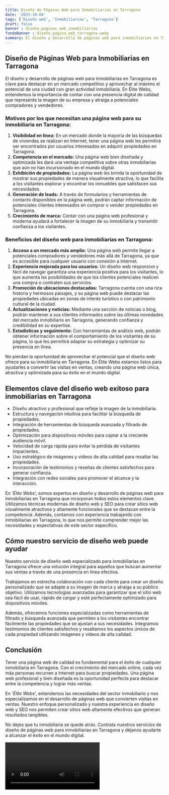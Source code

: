 ```yaml
---
title: Diseño de Páginas Web para Inmobiliarias en Tarragona
date: '2023-10-04'
tags: ['Diseño web', 'Inmobiliarias', 'Tarragona']
draft: false
banner : diseño_paginas_web_inmobiliarias
fondoBanner : diseño_pagina_web_tarragona.webp
summary: El diseño y desarrollo de páginas web para inmobiliarias en Tarragona es clave para destacar en un mercado competitivo y aprovechar al máximo el potencial de una ciudad con gran actividad inmobiliaria. En Élite Webs, entendemos la importancia de contar con una presencia digital de calidad que represente la imagen de su empresa y atraiga a potenciales compradores y vendedores.
---
```


## Diseño de Páginas Web para Inmobiliarias en Tarragona

El diseño y desarrollo de páginas web para inmobiliarias en Tarragona es clave para destacar en un mercado competitivo y aprovechar al máximo el potencial de una ciudad con gran actividad inmobiliaria. En Élite Webs, entendemos la importancia de contar con una presencia digital de calidad que represente la imagen de su empresa y atraiga a potenciales compradores y vendedores.

### Motivos por los que necesitan una página web para su inmobiliaria en Tarragona:
1. **Visibilidad en línea:** En un mercado donde la mayoría de las búsquedas de viviendas se realizan en Internet, tener una página web les permitirá ser encontrados por usuarios interesados en adquirir propiedades en Tarragona.
2. **Competencia en el mercado:** Una página web bien diseñada y optimizada les dará una ventaja competitiva sobre otras inmobiliarias que aún no han incursionado en el mundo digital.
3. **Exhibición de propiedades:** La página web les brinda la oportunidad de mostrar sus propiedades de manera visualmente atractiva, lo que facilita a los visitantes explorar y encontrar los inmuebles que satisfacen sus necesidades.
4. **Generación de leads:** A través de formularios y herramientas de contacto disponibles en la página web, podrán captar información de potenciales clientes interesados en comprar o vender propiedades en Tarragona.
5. **Crecimiento de marca:** Contar con una página web profesional y moderna ayudará a fortalecer la imagen de su inmobiliaria y transmitir confianza a los visitantes.

### Beneficios del diseño web para inmobiliarias en Tarragona:
1. **Acceso a un mercado más amplio:** Una página web permite llegar a potenciales compradores y vendedores más allá de Tarragona, ya que es accesible para cualquier usuario con conexión a Internet.
2. **Experiencia mejorada para los usuarios:** Un diseño web responsivo y fácil de navegar garantiza una experiencia positiva para los visitantes, lo que aumenta las posibilidades de que los clientes potenciales realicen una compra o contraten sus servicios.
3. **Promoción de ubicaciones destacadas:** Tarragona cuenta con una rica historia y hermosos paisajes, y su página web puede destacar las propiedades ubicadas en zonas de interés turístico o con patrimonio cultural de la ciudad.
4. **Actualizaciones y noticias:** Mediante una sección de noticias o blog, podrán mantener a sus clientes informados sobre las últimas novedades del mercado inmobiliario en Tarragona, generando confianza y credibilidad en su expertise.
5. **Estadísticas y seguimiento:** Con herramientas de análisis web, podrán obtener información sobre el comportamiento de los visitantes de su página, lo que les permitirá adaptar su estrategia y optimizar su presencia en línea.

No pierdan la oportunidad de aprovechar el potencial que el diseño web ofrece para su inmobiliaria en Tarragona. En Élite Webs estamos listos para ayudarles a convertir las visitas en ventas, creando una página web única, atractiva y optimizada para su éxito en el mundo digital.

<GifSeo />

<Cta />

## Elementos clave del diseño web exitoso para inmobiliarias en Tarragona

- Diseño atractivo y profesional que refleje la imagen de la inmobiliaria.
- Estructura y navegación intuitiva para facilitar la búsqueda de propiedades.
- Integración de herramientas de búsqueda avanzada y filtrado de propiedades.
- Optimización para dispositivos móviles para captar a la creciente audiencia móvil.
- Velocidad de carga rápida para evitar la pérdida de visitantes impacientes.
- Uso estratégico de imágenes y videos de alta calidad para resaltar las propiedades.
- Incorporación de testimonios y reseñas de clientes satisfechos para generar confianza.
- Integración con redes sociales para promover el alcance y la interacción.

En '*Élite Webs*', somos expertos en diseño y desarrollo de páginas web para inmobiliarias en Tarragona que incorporan todos estos elementos clave. Utilizamos técnicas modernas de diseño web y SEO para crear sitios web visualmente atractivos y altamente funcionales que se destacan entre la competencia. Además, contamos con experiencia trabajando con inmobiliarias en Tarragona, lo que nos permite comprender mejor las necesidades y expectativas de este sector específico.

## Cómo nuestro servicio de diseño web puede ayudar

Nuestro servicio de diseño web especializado para inmobiliarias en Tarragona ofrece una solución integral para aquellos que buscan aumentar sus ventas a través de una presencia en línea efectiva.

Trabajamos en estrecha colaboración con cada cliente para crear un diseño personalizado que se adapte a su imagen de marca y atraiga a su público objetivo. Utilizamos tecnologías avanzadas para garantizar que el sitio web sea fácil de usar, rápido de cargar y esté perfectamente optimizado para dispositivos móviles.

Además, ofrecemos funciones especializadas como herramientas de filtrado y búsqueda avanzada que permiten a los visitantes encontrar fácilmente las propiedades que se ajustan a sus necesidades. Integramos testimonios de clientes satisfechos y resaltamos los aspectos únicos de cada propiedad utilizando imágenes y videos de alta calidad.

## Conclusión

Tener una página web de calidad es fundamental para el éxito de cualquier inmobiliaria en Tarragona. Con el crecimiento del mercado online, cada vez más personas recurren a Internet para buscar propiedades. Una página web profesional y bien diseñada es la oportunidad perfecta para destacar entre la competencia y lograr más ventas.

En '*Élite Webs*', entendemos las necesidades del sector inmobiliario y nos especializamos en el desarrollo de páginas web que convierten visitas en ventas. Nuestro enfoque personalizado y nuestra experiencia en diseño web y SEO nos permiten crear sitios web altamente efectivos que generan resultados tangibles.

No dejes que tu inmobiliaria se quede atrás. Contrata nuestros servicios de diseño de páginas web para inmobiliarias en Tarragona y déjanos ayudarte a alcanzar el éxito en el mundo digital.

<Video />

<CtaBot job='Inmobiliarias' city='Tarragona'/>

<Gmaps query='Tarragona+españa+maps' />